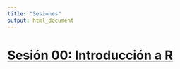 ```yaml
---
title: "Sesiones"
output: html_document
---
```

# [Sesión 00: Introducción a R](sesiones/00-intro-r/00-intro-r.html) 

<!-- [*Taller 02: Supuestos de Regresión*](slides/taller02/taller02-slides.html) -->



<!-- <iframe src=slides/taller02/taller02-slides.html height="500" width="775"> -->
<!-- </iframe> -->


<!-- [*Taller 03: Variable moderadoras*](slides/taller03/taller03-slides.html) -->



<!-- <iframe src=slides/taller03/taller03-slides.html height="500" width="775"> -->
<!-- </iframe> -->



<!-- [*Taller 04: Regresión Multinivel*](slides/taller04/taller04-slides.html) -->

<!-- <iframe src=slides/taller04/taller04-slides.html height="500" width="775"> -->
<!-- </iframe> -->
